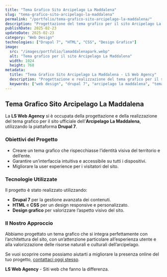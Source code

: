 ```yaml
---
title: "Tema Grafico Sito Arcipelago La Maddalena"
slug: "tema-grafico-sito-arcipelago-la-maddalena"
permalink: "/portfolio/tema-grafico-sito-arcipelago-la-maddalena/"
description: "Progettazione del tema grafico per il sito Arcipelago La Maddalena realizzato su piattaforma Drupal 7."
publishDate: 2025-02-23
updateDate: 2025-02-23
category: "Web Design"
technologies: ["Drupal 7", "HTML", "CSS", "Design Grafico"]
image:
  src: "/images/portfolio/lamaddalenapark.webp"
  alt: "Tema grafico per il sito Arcipelago La Maddalena"
  width: 1024
  height: 768
metadata:
  title: "Tema Grafico Sito Arcipelago La Maddalena - LS Web Agency"
  description: "Progettazione e realizzazione del tema grafico per il sito ufficiale Arcipelago La Maddalena su Drupal 7."
  keywords: ["web design", "drupal 7", "arcipelago la maddalena", "tema grafico sito"]
---
```


## Tema Grafico Sito Arcipelago La Maddalena

La **LS Web Agency** si è occupata della progettazione e della realizzazione del tema grafico per il sito ufficiale dell'**Arcipelago La Maddalena**, utilizzando la piattaforma **Drupal 7**.

### Obiettivi del Progetto

- Creare un tema grafico che rispecchiasse l’identità visiva del territorio e dell’ente.
- Garantire un’interfaccia intuitiva e accessibile su tutti i dispositivi.
- Migliorare la user experience per i visitatori del sito.

### Tecnologie Utilizzate

Il progetto è stato realizzato utilizzando:

- **Drupal 7** per la gestione avanzata dei contenuti.
- **HTML** e **CSS** per un design responsive e personalizzato.
- **Design grafico** per valorizzare l’aspetto visivo del sito.

### Il Nostro Approccio

Abbiamo progettato un tema grafico che si integra perfettamente con l’architettura del sito, con un’attenzione particolare all’esperienza utente e alla valorizzazione delle risorse naturali e culturali dell’arcipelago.

Se vuoi scoprire come possiamo aiutarti a migliorare la presenza online del tuo progetto, [contattaci oggi stesso](https://lucasanna.eu/contatti).

**LS Web Agency** - Siti web che fanno la differenza.
